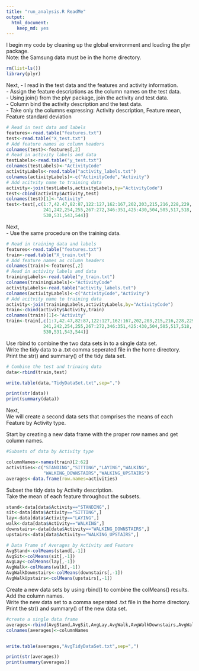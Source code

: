 ```yaml
---
title: "run_analysis.R ReadMe"
output:
  html_document:
    keep_md: yes
---
```


I begin my code by cleaning up the global environment and loading the plyr package.  
Note: the Samsung data must be in the home directory.  

```r
rm(list=ls())
library(plyr)
```

Next, 
    - I read in the test data and the features and activity information.  
    - Assign the feature descriptions as the column names on the test data.  
    - Using join() from the plyr package, join the activity and test data.  
    - Column bind the activity description and the test data.  
    - Take only the columns expressing: Activity description, Feature mean, Feature standard deviation  
```r
# Read in test data and labels
features<-read.table("features.txt")
test<-read.table("X_test.txt")
# Add feature names as column headers
colnames(test)<-features[,2]
# Read in activity labels and data
testLabels<-read.table("y_test.txt")
colnames(testLabels)<-"ActivityCode"
activityLabels<-read.table("activity_labels.txt")
colnames(activityLabels)<-c("ActivityCode","Activity")
# Add acitvity name to training data
activity<-join(testLabels,activityLabels,by="ActivityCode")
test<-cbind(activity$Activity,test)
colnames(test)[1]<-"Activity"
test<-test[,c(1:7,42.47,82:87,122:127,162:167,202,203,215,216,228,229,
              241,242,254,255,267:272,346:351,425:430,504,505,517,518,
              530,531,543,544)]
```

Next,  
    - Use the same procedure on the training data.  
```r
# Read in training data and labels
features<-read.table("features.txt")
train<-read.table("X_train.txt")
# Add feature names as column headers
colnames(train)<-features[,2]
# Read in activity labels and data
trainingLabels<-read.table("y_train.txt")
colnames(trainingLabels)<-"ActivityCode"
activityLabels<-read.table("activity_labels.txt")
colnames(activityLabels)<-c("ActivityCode","Activity")
# Add acitvity name to training data
activity<-join(trainingLabels,activityLabels,by="ActivityCode")
train<-cbind(activity$Activity,train)
colnames(train)[1]<-"Activity"
train<-train[,c(1:7,42.47,82:87,122:127,162:167,202,203,215,216,228,229,
              241,242,254,255,267:272,346:351,425:430,504,505,517,518,
              530,531,543,544)]
```
    
Use rbind to combine the two data sets in to a single data set.  
Write the tidy data to a .txt comma seperated file in the home directory.  
Print the str() and summary() of the tidy data set.  
```r
# Combine the test and trinaing data
data<-rbind(train,test)

write.table(data,"TidyDataSet.txt",sep=",")

print(str(data))
print(summary(data))    
```    
    
Next,  
We will create a second data sets that comprises the means of each Feature by Activity type.  

Start by creating a new data frame with the proper row names and get column names.  

```r
#Subsets of data by Activity type

columnNames<-names(train)[2:62]
activities<-c("STANDING","SITTING","LAYING","WALKING",
              "WALKING_DOWNSTAIRS","WALKING_UPSTAIRS")
averages<-data.frame(row.names=activities)
```

Subset the tidy data by Activity description.  
Take the mean of each feature throughout the subsets.  

```r
stand<-data[data$Activity=="STANDING",]
sit<-data[data$Activity=="SITTING",]
lay<-data[data$Activity=="LAYING",]
walk<-data[data$Activity=="WALKING",]
downstairs<-data[data$Activity=="WALKING_DOWNSTAIRS",]
upstairs<-data[data$Activity=="WALKING_UPSTAIRS",]

# Data Frame of Averages by Activity and Feature
AvgStand<-colMeans(stand[,-1])
AvgSit<-colMeans(sit[,-1])
AvgLay<-colMeans(lay[,-1])
AvgWalk<-colMeans(walk[,-1])
AvgWalkDownstairs<-colMeans(downstairs[,-1])
AvgWalkUpstairs<-colMeans(upstairs[,-1])
```
   
Create a new data sets by using rbind() to combine the colMeans() results.  
Add the column names.  
Write the new data set to a comma seperated .txt file in the home directory.  
Print the str() and summary() of the new data set.  
   
```r
#create a single data frame
averages<-rbind(AvgStand,AvgSit,AvgLay,AvgWalk,AvgWalkDownstairs,AvgWalkUpstairs)
colnames(averages)<-columnNames


write.table(averages,"AvgTidyDataSet.txt",sep=",")

print(str(averages))
print(summary(averages))
```   
   
   
    
    
